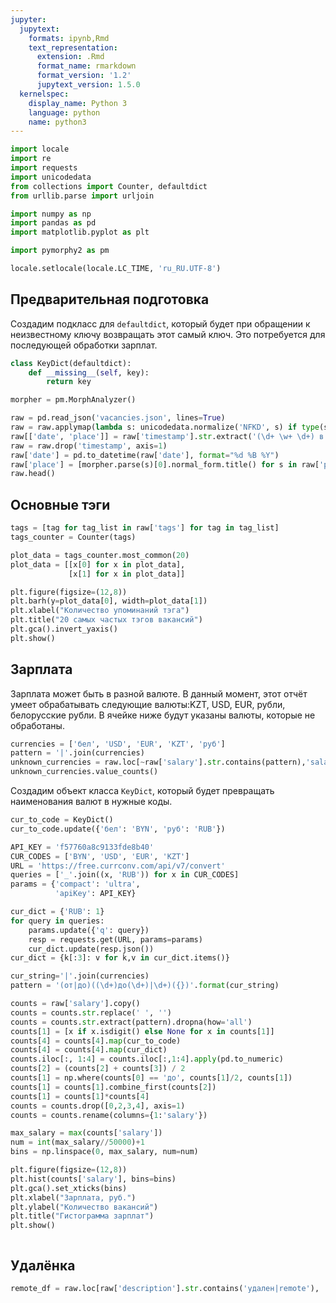 ```yaml
---
jupyter:
  jupytext:
    formats: ipynb,Rmd
    text_representation:
      extension: .Rmd
      format_name: rmarkdown
      format_version: '1.2'
      jupytext_version: 1.5.0
  kernelspec:
    display_name: Python 3
    language: python
    name: python3
---
```


```python
import locale
import re
import requests
import unicodedata
from collections import Counter, defaultdict
from urllib.parse import urljoin

import numpy as np
import pandas as pd
import matplotlib.pyplot as plt

import pymorphy2 as pm

locale.setlocale(locale.LC_TIME, 'ru_RU.UTF-8')
```

## Предварительная подготовка


Создадим подкласс для `defaultdict`, который будет при обращении к неизвестному ключу возвращать этот самый ключ. Это потребуется для последующей обработки зарплат.

```python
class KeyDict(defaultdict):
    def __missing__(self, key):
        return key
```

```python
morpher = pm.MorphAnalyzer()

raw = pd.read_json('vacancies.json', lines=True)
raw = raw.applymap(lambda s: unicodedata.normalize('NFKD', s) if type(s)==str else s)
raw[['date', 'place']] = raw['timestamp'].str.extract('(\d+ \w+ \d+) в (.+)')
raw = raw.drop('timestamp', axis=1)
raw['date'] = pd.to_datetime(raw['date'], format="%d %B %Y")
raw['place'] = [morpher.parse(s)[0].normal_form.title() for s in raw['place']]
raw.head()
```

## Основные тэги

```python
tags = [tag for tag_list in raw['tags'] for tag in tag_list]
tags_counter = Counter(tags)
```

```python
plot_data = tags_counter.most_common(20)
plot_data = [[x[0] for x in plot_data], 
             [x[1] for x in plot_data]]

plt.figure(figsize=(12,8))
plt.barh(y=plot_data[0], width=plot_data[1])
plt.xlabel("Количество упоминаний тэга")
plt.title("20 самых частых тэгов вакансий")
plt.gca().invert_yaxis()
plt.show()
```

## Зарплата
Зарплата может быть в разной валюте. В данный момент, этот отчёт умеет обрабатывать следующие валюты:KZT, USD, EUR, рубли, белорусские рубли. В ячейке ниже будут указаны валюты, которые не обработаны.

```python
currencies = ['бел', 'USD', 'EUR', 'KZT', 'руб']
pattern = '|'.join(currencies)
unknown_currencies = raw.loc[~raw['salary'].str.contains(pattern),'salary']
unknown_currencies.value_counts()
```

Создадим объект класса `KeyDict`, который будет превращать наименования валют в нужные коды.

```python
cur_to_code = KeyDict()
cur_to_code.update({'бел': 'BYN', 'руб': 'RUB'})
```

```python
API_KEY = 'f57760a8c9133fde8b40'
CUR_CODES = ['BYN', 'USD', 'EUR', 'KZT']
URL = 'https://free.currconv.com/api/v7/convert'
queries = ['_'.join((x, 'RUB')) for x in CUR_CODES]
params = {'compact': 'ultra',
          'apiKey': API_KEY}

cur_dict = {'RUB': 1}
for query in queries:
    params.update({'q': query})
    resp = requests.get(URL, params=params)
    cur_dict.update(resp.json())
cur_dict = {k[:3]: v for k,v in cur_dict.items()}
```

```python
cur_string='|'.join(currencies)
pattern = '(от|до)((\d+)до(\d+)|\d+)({})'.format(cur_string)

counts = raw['salary'].copy()
counts = counts.str.replace(' ', '')
counts = counts.str.extract(pattern).dropna(how='all')
counts[1] = [x if x.isdigit() else None for x in counts[1]]
counts[4] = counts[4].map(cur_to_code)
counts[4] = counts[4].map(cur_dict)
counts.iloc[:, 1:4] = counts.iloc[:,1:4].apply(pd.to_numeric)
counts[2] = (counts[2] + counts[3]) / 2
counts[1] = np.where(counts[0] == 'до', counts[1]/2, counts[1])
counts[1] = counts[1].combine_first(counts[2])
counts[1] = counts[1]*counts[4]
counts = counts.drop([0,2,3,4], axis=1)
counts = counts.rename(columns={1:'salary'})
```

```python
max_salary = max(counts['salary'])
num = int(max_salary//50000)+1
bins = np.linspace(0, max_salary, num=num)

plt.figure(figsize=(12,8))
plt.hist(counts['salary'], bins=bins)
plt.gca().set_xticks(bins)
plt.xlabel("Зарплата, руб.")
plt.ylabel("Количество вакансий")
plt.title("Гистограмма зарплат")
plt.show()
```

```python

```

## Удалёнка

```python
remote_df = raw.loc[raw['description'].str.contains('удален|remote'), :]
```

```python

```

```python

```
